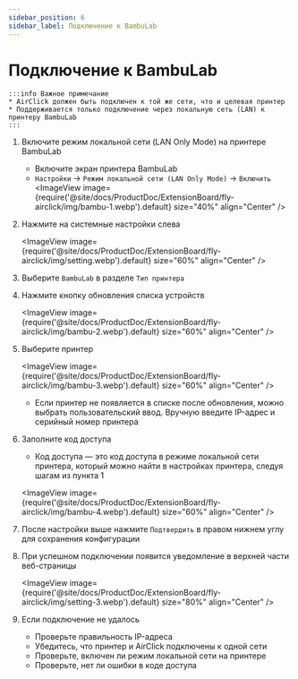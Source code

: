 ```yaml
---
sidebar_position: 6
sidebar_label: Подключение к BambuLab
---
```


# Подключение к BambuLab

    :::info Важное примечание
    * AirClick должен быть подключен к той же сети, что и целевая принтер
    * Поддерживается только подключение через локальную сеть (LAN) к принтеру BambuLab
    :::

1. Включите режим локальной сети (LAN Only Mode) на принтере BambuLab

    - Включите экран принтера BambuLab
    - `Настройки` -> `Режим локальной сети (LAN Only Mode)` -> `Включить`
    <ImageView image={require('@site/docs/ProductDoc/ExtensionBoard/fly-airclick/img/bambu-1.webp').default} size="40%" align="Center" />

2. Нажмите на системные настройки слева

    <ImageView image={require('@site/docs/ProductDoc/ExtensionBoard/fly-airclick/img/setting.webp').default} size="60%" align="Center" />

3. Выберите `BambuLab` в разделе `Тип принтера`
4. Нажмите кнопку обновления списка устройств

    <ImageView image={require('@site/docs/ProductDoc/ExtensionBoard/fly-airclick/img/bambu-2.webp').default} size="60%" align="Center" />

5. Выберите принтер

    <ImageView image={require('@site/docs/ProductDoc/ExtensionBoard/fly-airclick/img/bambu-3.webp').default} size="60%" align="Center" />

    - Если принтер не появляется в списке после обновления, можно выбрать пользовательский ввод. Вручную введите IP-адрес и серийный номер принтера

6. Заполните код доступа
    - Код доступа — это код доступа в режиме локальной сети принтера, который можно найти в настройках принтера, следуя шагам из пункта 1

     <ImageView image={require('@site/docs/ProductDoc/ExtensionBoard/fly-airclick/img/bambu-4.webp').default} size="60%" align="Center" />

5. После настройки выше нажмите `Подтвердить` в правом нижнем углу для сохранения конфигурации
6. При успешном подключении появится уведомление в верхней части веб-страницы

     <ImageView image={require('@site/docs/ProductDoc/ExtensionBoard/fly-airclick/img/setting-3.webp').default} size="80%" align="Center" />

7. Если подключение не удалось
    - Проверьте правильность IP-адреса
    - Убедитесь, что принтер и AirClick подключены к одной сети
    - Проверьте, включен ли режим локальной сети на принтере
    - Проверьте, нет ли ошибки в коде доступа

